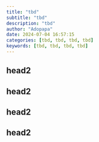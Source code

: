 ```yaml
---
title: "tbd"
subtitle: "tbd"
description: "tbd"
author: "Adopapa"
date: 2024-07-04 16:57:15
categories: [tbd, tbd, tbd, tbd]
keywords: [tbd, tbd, tbd, tbd]
---
```


## head2

## head2

## head2

## head2

